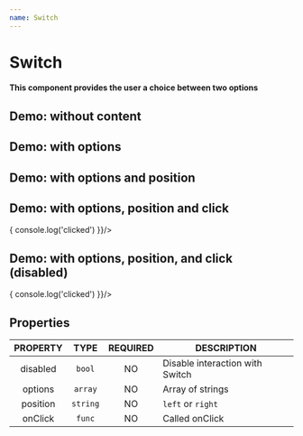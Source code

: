 ```yaml
---
name: Switch
---
```



# Switch
#### This component provides the user a choice between two options

## Demo: without content

<Playground>
  <Switch/>
</Playground>

## Demo: with options

<Playground>
  <Switch options={['left', 'right']}/>
</Playground>

## Demo: with options and position

<Playground>
  <Switch
    options={['left', 'right']}
    position="right"/>
</Playground>

## Demo: with options, position and click

<Playground>
  <Switch
    options={['left', 'right']}
    position="right"
    onClick={() => { console.log('clicked') }}/>
</Playground>

## Demo: with options, position, and click (disabled)

<Playground>
  <Switch
    disabled={true}
    options={['left', 'right']}
    position="right"
    onClick={() => { console.log('clicked') }}/>
</Playground>

## Properties

<!-- https://www.tablesgenerator.com/markdown_tables -->
| PROPERTY 	|   TYPE   	| REQUIRED 	| DESCRIPTION                     	|
|:--------:	|:--------:	|:--------:	|---------------------------------	|
| disabled 	|  `bool`  	|    NO    	| Disable interaction with Switch 	|
|  options 	|  `array` 	|    NO    	| Array of strings                	|
| position 	| `string` 	|    NO    	| `left` or `right`               	|
|  onClick 	|  `func`  	|    NO    	| Called onClick                  	|
